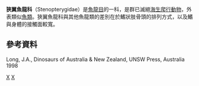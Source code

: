 {{Automatic taxobox
| taxon = Stenopterygidae
| authority = [[John_C._Merriam|Merriam]], 1895
| fossil_range = [[侏儸紀|侏儸紀]]中到晚期
| status = FOSSIL
| subdivision_ranks = [[屬|屬]]
| subdivision =
*？''Chacaicosaurus''
*[[狹翼魚龍|狹翼魚龍]] ''Stenopterygius''
}}

'''狹翼魚龍科'''（Stenopterygidae）是[[魚龍目|魚龍目]]的一科，是群已滅絕[[海生爬行動物|海生爬行動物]]，外表類似[[魚類|魚類]]。狹翼魚龍科與其他魚龍類的差別在於鰭狀肢骨頭的排列方式，以及鰭與身體的接觸面較寬。

==參考資料==
Long, J.A., Dinosaurs of Australia & New Zealand, UNSW Press, Australia 1998
{{魚龍目}}
{{Taxonbar|from=Q994237}}

[[Category:魚龍目|X]]
[[Category:1895年描述的分类群|X]]


{{Paleo-reptile-stub}}